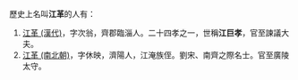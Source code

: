 歷史上名叫'''江革'''的人有：

#[[江革_(漢代)|江革 (漢代)]]，字次翁，齊郡臨淄人。二十四孝之一，世稱'''江巨孝'''，官至諫議大夫。
#[[江革_(南北朝)|江革 (南北朝)]]，字休映，濟陽人，江淹族侄。劉宋、南齊之際名士。官至廣陵太守。

{{disambig|G革|Cat=二字江姓人名消歧義}}